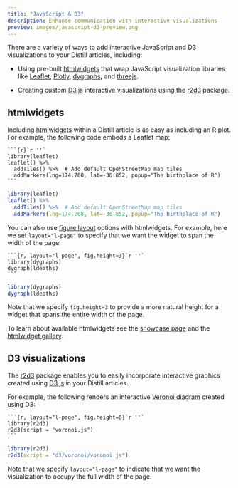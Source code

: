 ```yaml
---
title: "JavaScript & D3"
description: Enhance communication with interactive visualizations 
preview: images/javascript-d3-preview.png
---
```


There are a variety of ways to add interactive JavaScript and D3 visualizations to your Distill articles, including:

-   Using pre-built [htmlwidgets](http://www.htmlwidgets.org) that wrap JavaScript visualization libraries like [Leaflet](http://rstudio.github.io/leaflet/), [Plotly](https://plot.ly/r/), [dygraphs](http://rstudio.github.io/dygraphs/), and [threejs](https://bwlewis.github.io/rthreejs/).

-   Creating custom [D3.js](https://d3js.org/) interactive visualizations using the [r2d3](https://rstudio.github.io/r2d3/) package.

## htmlwidgets

Including [htmlwidgets](http://www.htmlwidgets.org) within a Distill article is as easy as including an R plot. For example, the following code embeds a Leaflet map:

```` .clike
```{r}`r ''`
library(leaflet)
leaflet() %>%
  addTiles() %>%  # Add default OpenStreetMap map tiles
  addMarkers(lng=174.768, lat=-36.852, popup="The birthplace of R")
```
````

```r
library(leaflet)
leaflet() %>%
  addTiles() %>%  # Add default OpenStreetMap map tiles
  addMarkers(lng=174.768, lat=-36.852, popup="The birthplace of R")
```

You can also use [figure layout](figures.html) options with htmlwidgets. For example, here we set `layout="l-page"` to specify that we want the widget to span the width of the page:

```` .clike
```{r, layout="l-page", fig.height=3}`r ''`
library(dygraphs)
dygraph(ldeaths)
```
````

```r
library(dygraphs)
dygraph(ldeaths)
```

Note that we specify `fig.height=3` to provide a more natural height for a widget that spans the entire width of the page.

To learn about available htmlwidgets see the [showcase page](http://www.htmlwidgets.org/showcase_leaflet.html) and the [htmlwidget gallery](http://gallery.htmlwidgets.org/).

## D3 visualizations

The [r2d3](https://rstudio.github.io/r2d3/) package enables you to easily incorporate interactive graphics created using [D3.js](https://d3js.org/) in your Distill articles.

For example, the following renders an interactive [Veronoi diagram](https://en.wikipedia.org/wiki/Voronoi_diagram) created using D3:

```` .clike
```{r, layout="l-page", fig.height=6}`r ''`
library(r2d3)
r2d3(script = "voronoi.js")
```
````

```r
library(r2d3)
r2d3(script = "d3/voronoi/voronoi.js")
```

Note that we specify `layout="l-page"` to indicate that we want the visualization to occupy the full width of the page.

